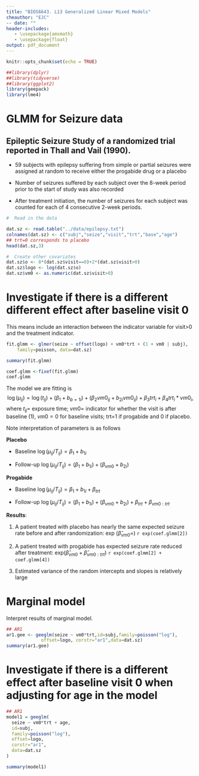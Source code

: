 ```yaml
---
title: "BIOS6643. L13 Generalized Linear Mixed Models"
cheauthor: "EJC"
-- date: "" 
header-includes:
   - \usepackage{amsmath}
   - \usepackage{float}
output: pdf_document
---
```


\newcommand{\bi}{\begin{itemize}}
\newcommand{\ei}{\end{itemize}}
\newcommand{\itt}{\item}


```r
knitr::opts_chunk$set(echo = TRUE)
```

<!-- -->


```r
##library(dplyr)
##library(tidyverse)
##library(ggplot2)
library(geepack)
library(lme4)


```



# GLMM for Seizure data 
## Epileptic Seizure Study of a randomized trial reported in Thall and Vail (1990). 
- 59 subjects with epilepsy suffering from simple or partial seizures were assigned at random to receive either the progabide drug  or a placebo 

- Number of seizures suffered by each subject over the 8-week period prior to the start of study was also recorded 

- After treatment initiation, the number of seizures for each subject was counted for each of 4 consecutive 2-week periods. 

```r

#  Read in the data

dat.sz <- read.table("../data/epilepsy.txt")
colnames(dat.sz) <- c("subj","seize","visit","trt","base","age")
## trt=0 corresponds to placebo
head(dat.sz,3)

#  Create other covariates
dat.sz$o <- 8*(dat.sz$visit==0)+2*(dat.sz$visit>0)
dat.sz$logo <- log(dat.sz$o)
dat.sz$vm0 <- as.numeric(dat.sz$visit>0)


```

# Investigate if there is a different different effect after baseline visit 0
This means include an interaction between the indicator variable for visit>0 and the treatment indicator. 
```r
fit.glmm <- glmer(seize ~ offset(logo) + vm0*trt + (1 + vm0 | subj),
    family=poisson, data=dat.sz)

summary(fit.glmm) 

coef.glmm <-fixef(fit.glmm)
coef.glmm

```

The model we are fitting is 
$$\log (\mu_{ij})= \log(t_{ij}) + (\beta_1 + b_{b=1i}) + (\beta_2 vm0_{ij} + b_{2i} vm0_{ij}) + \beta_3 trt_i + \beta_4 trt_i * vm0_i, $$ 
where $t_{ij}=$ exposure time; $vm0=$ indicator for whether the visit is after baseline (1), $vm0=0$ for baseline visits; trt=1 if progabide and 0 if placebo.

Note interpretation of parameters is as follows

**Placebo** 

  - Baseline $\log (\mu_{ij}/T_{ij})= \beta_1 + b_{1i}$
  
  - Follow-up $\log (\mu_{ij}/T_{ij})= (\beta_1 + b_{1i}) + (\beta_{vm0} + b_{2i})$

**Progabide** 

  - Baseline $\log (\mu_{ij}/T_{ij})= \beta_1 + b_{1i} + \beta_{trt}$
  
  - Follow-up $\log (\mu_{ij}/T_{ij})= (\beta_1 + b_{1i}) + (\beta_{vm0} + b_{2i}) + \beta_{trt} + \beta_{vm0:trt}$

**Results**:

1. A patient treated with placebo has nearly the same expected seizure rate before and after randomization: exp ($\hat{\beta}_{vm0}=$) `r exp(coef.glmm[2])`

2. A patient treated with progabide has expected seizure rate reduced after treatment: exp($\hat{\beta}_{vm0} + \hat{\beta}_{vm0:trt}$) `r exp(coef.glmm[2] + coef.glmm[4])`

3. Estimated variance of the random intercepts and slopes is relatively large

# Marginal model
Interpret results of marginal model. 

```r
## AR1 
ar1.gee <- geeglm(seize ~ vm0*trt,id=subj,family=poisson("log"),
             offset=logo, corstr="ar1",data=dat.sz)
summary(ar1.gee)


```

# Investigate if there is a different effect after baseline visit 0 when adjusting for age in the model

```r
## AR1 
model1 = geeglm(
  seize ~ vm0*trt + age,
  id=subj,
  family=poisson("log"),
  offset=logo,
  corstr="ar1",
  data=dat.sz
)

summary(model1)


```
